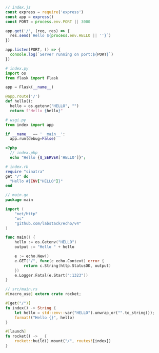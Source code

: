 <CodeGroup>

```js {{ title: "Node" }}
// index.js
const express = require('express')
const app = express()
const PORT = process.env.PORT || 3000

app.get('/', (req, res) => {
  res.send(`Hello ${process.env.HELLO || ''}`)
})

app.listen(PORT, () => {
  console.log(`Server running on port:${PORT}`)
})
```

```python {{ title: "Python" }}
# index.py
import os
from flask import Flask

app = Flask(__name__)

@app.route('/')
def hello():
  hello = os.getenv("HELLO", "")
  return f"Hello {hello}"

# wsgi.py
from index import app

if __name__ == '__main__':
  app.run(debug=False)
```

```php {{ title: "PHP" }}
<?php
  // index.php
  echo "Hello {$_SERVER['HELLO']}";
```

```ruby {{ title: "Ruby" }}
# index.rb
require "sinatra"
get "/" do
  "Hello #{ENV["HELLO"]}"
end
```

```go {{ title: "Go" }}
// main.go
package main

import (
    "net/http"
    "os"
    "github.com/labstack/echo/v4"
)

func main() {
    hello := os.Getenv("HELLO")
    output := "Hello " + hello

    e := echo.New()
    e.GET("/", func(c echo.Context) error {
        return c.String(http.StatusOK, output)
    })
    e.Logger.Fatal(e.Start(":1323"))
}
```

```rust {{ title: "Rust" }}
// src/main.rs
#[macro_use] extern crate rocket;

#[get("/")]
fn index() -> String {
    let hello = std::env::var("HELLO").unwrap_or("".to_string());
    format!("Hello {}", hello)
}

#[launch]
fn rocket() -> _ {
    rocket::build().mount("/", routes![index])
}
```

</CodeGroup>

